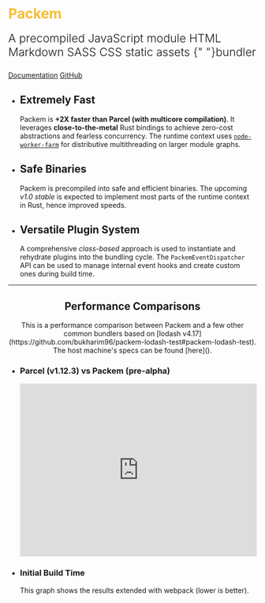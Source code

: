 



<Banner>

<h1 style="color: #f7bd35;">Packem</h1>

<div style="font-weight: 300;font-size: 23px;margin-bottom: 1.5rem;">A precompiled <TextLoop>
                    <span>JavaScript module</span>
                    <span>HTML</span>
                    <span>Markdown</span>
                    <span>SASS</span>
                    <span>CSS</span>
                    <span>static assets</span>
                </TextLoop>{" "}bundler</div>

[Documentation](/getting-started)
[GitHub](https://github.com/packem/packem)

</Banner>

<Tiles>

- ## Extremely Fast
  Packem is **+2X faster than Parcel (with multicore compilation)**.
  It leverages **close-to-the-metal** Rust bindings to achieve zero-cost
  abstractions and fearless concurrency. The runtime context uses
  [`node-worker-farm`](https://github.com/rvagg/node-worker-farm)
  for distributive multithreading on larger module graphs.

- ## Safe Binaries
  Packem is precompiled into safe and efficient binaries. The upcoming *v1.0 stable* is
  expected to implement most parts of the runtime context in Rust, hence improved
  speeds.

- ## Versatile Plugin System
  A comprehensive *class-based* approach is used to instantiate and rehydrate plugins into the bundling cycle.
  The `PackemEventDispatcher` API can be used to manage internal event hooks and create custom ones during build time.

</Tiles>

---

<h2 style="text-align: center;">Performance Comparisons</h2>
<p style="text-align: center;">
    This is a performance comparison between Packem and a few other common bundlers based on [lodash v4.17](https://github.com/bukharim96/packem-lodash-test#packem-lodash-test). The host machine's specs can be found [here]().
</p>

<Tiles>

- ### Parcel (v1.12.3) vs Packem (pre-alpha)
    <iframe src="https://player.vimeo.com/video/327818295" width="100%" height="350" frameborder="0" allow="autoplay; fullscreen" allowfullscreen></iframe>

- ### Initial Build Time
    This graph shows the results extended with webpack (lower is better).
    <PerfComparisonChart type="INITIAL_BUILD_TIME" />

</Tiles>
